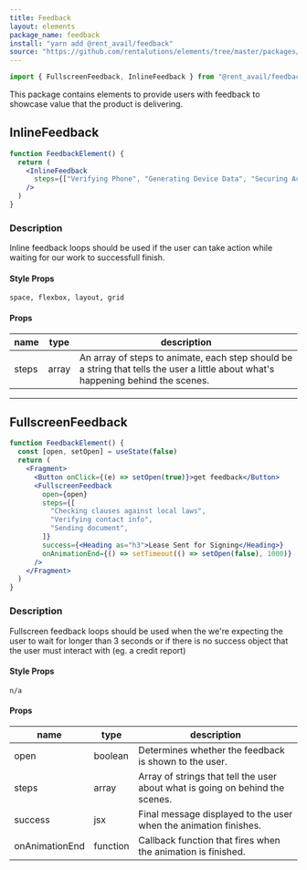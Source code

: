 ```yaml
---
title: Feedback
layout: elements
package_name: feedback
install: "yarn add @rent_avail/feedback"
source: "https://github.com/rentalutions/elements/tree/master/packages/feedback"
---
```


```js
import { FullscreenFeedback, InlineFeedback } from "@rent_avail/feedback"
```

This package contains elements to provide users with feedback to showcase value that the product is delivering.

## InlineFeedback

```jsx live
function FeedbackElement() {
  return (
    <InlineFeedback
      steps={["Verifying Phone", "Generating Device Data", "Securing Account"]}
    />
  )
}
```

### Description

Inline feedback loops should be used if the user can take action while waiting for our work to successfull finish.

#### Style Props

`space, flexbox, layout, grid`

#### Props

| name  | type  | description                                                                                                                       |
| ----- | ----- | --------------------------------------------------------------------------------------------------------------------------------- |
| steps | array | An array of steps to animate, each step should be a string that tells the user a little about what's happening behind the scenes. |

---

## FullscreenFeedback

```jsx live
function FeedbackElement() {
  const [open, setOpen] = useState(false)
  return (
    <Fragment>
      <Button onClick={(e) => setOpen(true)}>get feedback</Button>
      <FullscreenFeedback
        open={open}
        steps={[
          "Checking clauses against local laws",
          "Verifying contact info",
          "Sending document",
        ]}
        success={<Heading as="h3">Lease Sent for Signing</Heading>}
        onAnimationEnd={() => setTimeout(() => setOpen(false), 1000)}
      />
    </Fragment>
  )
}
```

### Description

Fullscreen feedback loops should be used when the we're expecting the user to wait for longer than 3 seconds or if there is no success object that the user must interact with (eg. a credit report)

#### Style Props

`n/a`

#### Props

| name           | type     | description                                                                   |
| -------------- | -------- | ----------------------------------------------------------------------------- |
| open           | boolean  | Determines whether the feedback is shown to the user.                         |
| steps          | array    | Array of strings that tell the user about what is going on behind the scenes. |
| success        | jsx      | Final message displayed to the user when the animation finishes.              |
| onAnimationEnd | function | Callback function that fires when the animation is finished.                  |
